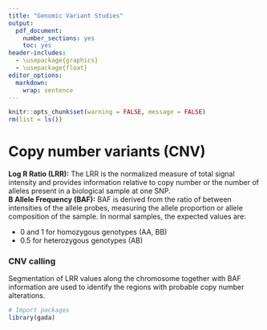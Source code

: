 ```yaml
---
title: "Genomic Variant Studies"
output: 
  pdf_document: 
    number_sections: yes
    toc: yes
header-includes: 
  - \usepackage{graphics}
  - \usepackage{float}
editor_options: 
  markdown: 
    wrap: sentence
---
```


```r
knitr::opts_chunk$set(warning = FALSE, message = FALSE)
rm(list = ls())
```

\newpage

# Copy number variants (CNV)
**Log R Ratio (LRR):** The LRR is the normalized measure of total signal intensity and provides information relative to copy number or the number of alleles present in a biological sample at one SNP.
<br>
**B Allele Frequency (BAF):** BAF is derived from the ratio of between intensities of the allele probes, measuring the allele proportion or allele composition of the sample. In normal samples, the expected values are:

* 0 and 1 for homozygous genotypes (AA, BB)
* 0.5 for heterozygous genotypes (AB)
<br>

### CNV calling
Segmentation of LRR values along the chromosome together with BAF information are used to identify the regions with probable copy number alterations.
```r
# Import packages
library(gada)
```
